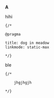 
**A**

hihi

	{/*

	@pragma

	title: dog in meadow
	linkmode: static-max

	*/}


ble

	{/*

		jhgjhgjh

	*/}